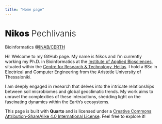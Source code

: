 ```yaml
---
title: "Home page"
---
```


# [Nikos]{style="font-weight:900;"} [Pechlivanis]{style="font-weight:300;"}

Bioinformatics [\@INAB/CERTH](https://www.inab.certh.gr/)

Hi! Welcome to my GitHub page. My name is Nikos and I'm currently working my Ph.D. in Bioinformatics at the [Institute of Applied Biosciences](https://www.inab.certh.gr/), situated within the [Centre for Research & Technology, Hellas](https://www.certh.gr/root.en.aspx). I hold a BSc in Electrical and Computer Engineering from the Aristotle University of Thessaloniki.

I am deeply engaged in research that delves into the intricate relationships between soil microbiomes and global geoclimatic trends. My work aims to unravel the complexities of these interactions, shedding light on the fascinating dynamics within the Earth's ecosystems.

This page is built with **Quarto** and is licensed under a [Creative Commons Attribution-ShareAlike 4.0 International License](http://creativecommons.org/licenses/by-sa/4.0/). Feel free to explore it!
